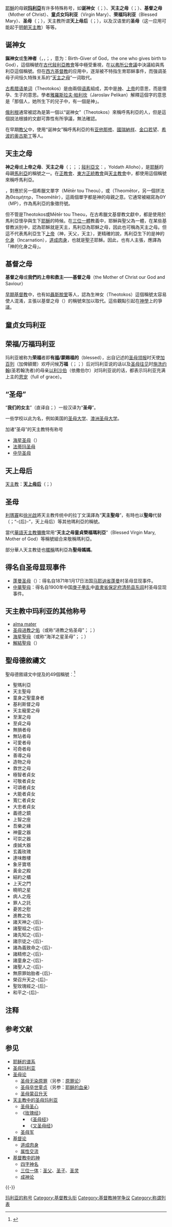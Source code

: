 [[耶穌|耶穌]]的母親'''[[馬利亞_(耶穌的母親)|玛利亞]]'''有许多特殊称号，如'''诞神女'''（{{lang-gr|Theotókos}}；{{lang-en|God-bearer}}）、'''天主之母'''（{{lang-la|Mater Dei}}；{{lang-en|Mother of God}}）、'''基督之母'''（Mother of Christ）、'''童贞女玛利亚'''（Virgin Mary）、'''荣福玛利亚'''（Blessed Mary）、'''圣母'''（{{lang-fr|Notre Dame}}；{{lang-en|Our Lady}}），天主教所谓'''天上母后'''（{{lang-la|Regina Caeli}}；{{lang-en|Queen of Heaven}}），以及汉语里的'''圣母'''（这一应用可能起于[[明朝天主教|明朝天主教]]）等等。

== 诞神女 ==
{{Main|天主之母}}<!-- 东正教常用，故采用东正教译名 -->
{{See also|三位一體|道成肉身|成神论|东正教神学}}

'''誕神女'''或'''生神者'''（{{lang-grc|Θεοτόκος}}，{{IAST|Theotókos}}，{{IPAc-en|ˌ|θ|i|ə|ˈ|t|ɒ|k|ə|s}}；{{lang-en|God-bearer}}，意为：Birth-Giver of God，the one who gives birth to God），這個稱號在[[東方亞述教會|古代敍利亞教會]]等中極受重視，在[[以弗所公會議|以弗所公會議]]中決議給與馬利亞這個稱號。但在[[西方基督教|西方基督教]]的应用中，逐渐被不特指生育耶稣事件，而强调圣母子间恒久特殊关系的“[[#天主之母|天主之母]]”一词取代。

[[古希腊语|古希腊语]][[詞_(語言)|单词]]{{lang|grc|Θεοτόκος}}（Theotokos）是由兩個[[语素|语素]]組成，其中{{lang|el|Θεός}}是[[神|神]]、[[上帝|上帝]]的意思，而{{lang|el|τόκος}}是懷孕、生子的意思。學者[[雅羅斯拉夫·帕利坎|雅羅斯拉夫·帕利坎]]（Jaroslav Pelikan）解釋這個字的意思是「那個人，她所生下的兒子中，有一個是神」。

[[俄利根|俄利根]]通常被認為是第一個以“诞神女”（Theotokos）來稱呼馬利亞的人，但是這個說法根據的文獻可靠性有所爭議，無法確認。

在早期[[教父_(基督教歷史)|教父]]中，使用“诞神女”稱呼馬利亞的有[[亚他那修|亚他那修]]、[[國瑞納祥|國瑞納祥]]、[[约翰一世_(君士坦丁堡大主教)|金口若望]]、[[希波的奥古斯丁|希波的奥古斯丁]]等人。

== 天主之母 ==
{{Main|天主之母}}<!-- 天主教常用，故采用天主教译名 -->
{{See also|三位一體|属性交流|天主教圣母论}}

'''神之母'''或'''上帝之母'''、'''天主之母'''（{{lang-grc|Μήτηρ του Θεού }}；{{lang-en|Mother of God}}；{{lang-la|Mater Dei}}；[[敘利亞字母|敍利亞文]]：{{Script/Serto| ܝܳܠܕܰܬ ܐܰܠܳܗܳܐ}}，Yoldath Alloho），是[[耶穌|耶穌]]的母親[[馬利亞_(耶穌的母親)|馬利亞]]的稱號之一。在[[正教會|正教會]]、[[東方正統教會|東方正統教會]]與[[天主教會|天主教會]]中，都使用這個稱號來稱呼馬利亞。

{{lang-en|Mother of God}} ，對應於另一個希臘文單字{{lang|grc|Μήτηρ του Θεού }}（Mētēr tou Theou），或{{lang-grc|Θεομήτωρ}}（Theomētor，另一個拼法為Θεομήτηρ，Theomētēr），這兩個單字都是神的母親之意。它通常被縮寫為ΘΥ（MP），作為馬利亞的象徵符號。

但不管是Theotokos或Mētēr tou Theou，在古希臘文基督教文獻中，都是使用於馬利亞懷孕與生下[[耶穌|耶穌]]的時候。在[[三位一體|三位一體]]教義中，耶穌與聖父為一體，在某些基督教派別中，認為耶穌就是天主，馬利亞為耶穌之母，因此也可稱為天主之母。但這不代表馬利亞生下[[上帝|上帝]]（神，天父，天主），更精確的說，馬利亞生下的是神的[[化身|化身]]（Incarnation），[[道成肉身|道成肉身]]，也就是[[聖子|聖子]]耶穌。因此，也有人主張，應譯為「神的化身之母」。

== 基督之母 ==
{{Main|基督之母}}
{{See also|東方亞述教會|聶斯脫里}}

'''基督之母'''或'''我們的上帝和救主——基督之母'''（the Mother of Christ our God and Saviour）

[[早期基督教|早期基督教]]中，也有如[[聶斯脫里|聶斯脫里]]等人，認為生神女（Theotokos）這個稱號太容易使人混淆，主張以基督之母（{{lang-grc|Χριστοτόκος}}）的稱號來加以取代。這些觀點引起在[[神學|神學]]上的爭議。

== 童贞女玛利亚 ==
{{Main|圣母卒世童贞}}
{{See also|处女|耶穌的血親|天主教圣母论}}

== 荣福/万福玛利亚 ==
{{See also|圣母领报|聖母往見|尊主頌|圣母经|万福|宣福禮}}

玛利亚被称为'''荣福'''者即'''有[[真福|福]]/蒙赐福的'''（blessed），出自{{Bible|路加福音|1}}记述的[[圣母领报|圣母领报]]时天使[[加百列|加百列]]（加俾額爾）欢呼问候'''万福'''（{{lang-el|Chaire, Kecharitomene}}；{{lang-la|gratia plena}}；{{lang-en|Hail, Full of Grace}}）后对玛利亚说的话以及[[圣母往见|圣母往见]]时[[施洗约翰|施洗约翰]](圣若翰洗者)的母亲[[以利沙伯|以利沙伯]]（依撒伯尔）对玛利亚说的话，都表示玛利亚充满上主的[[恩典|恩宠]]（full of grace）。

{{cquote|<sup>26</sup>到了第六個月，天使加俾額爾奉天主差遣，往加裏肋亞一座名叫納匝肋的城去，<sup>27</sup>到一位童貞女那裏，她已與達味家族中的一個名叫若瑟的男子訂了婚，童貞女的名字叫瑪利亞。
<sup>28</sup>天使進去向她說：「<u>萬福！充滿恩寵者，上主與你同在！</u>」

<sup>29</sup>她卻因這話驚惶不安，便思慮這樣的請安有什麼意思。
<sup>30</sup>天使對她說：「<u>瑪利亞，不要害怕，因爲你在天主前獲得了寵幸。</u>
<sup>31</sup>看，你將懷孕生子，並要給他起名叫耶稣。
<sup>32</sup>他將是偉大的，並被稱爲至高者的兒子，上主天主要把他祖先達味的御座賜給他。
<sup>33</sup>他要爲王統治雅各伯家，直到永遠；他的王權沒有終結。」

<sup>34</sup>瑪利亞便向天使說：「這事怎能成就？因爲我不認識男人。」
<sup>35</sup>天使答復她說：「聖神要臨於你，至高者的能力要庇蔭你，因此，那要誕生的聖者，將稱爲天主的兒子。
<sup>36</sup>且看，你的親戚依撒伯爾，她雖在老年，卻懷了男胎，本月已六個月了，她原是素稱不生育的<sup>37</sup>因爲在天主前沒有不能的事。」
<sup>38</sup>瑪利亞說：「看，上主的婢女，願照你的話成就於我吧！」天使便離開她去了。

<sup>39</sup>瑪利亞就在那幾日起身，急速往山區去，到了猶大的一座城。
<sup>40</sup>她進了匝加利亞的家，就給依撒伯爾請安。
<sup>41</sup>依撒伯爾一聽到瑪利亞請安，胎兒就在她的腹中歡躍。依撒伯爾遂充滿了聖神，
<sup>42</sup>大聲呼喊說：「<u>在女人中妳是蒙祝福的，妳的胎兒也是蒙祝福的。</u>
<sup>43</sup>吾主的母親駕臨我這裡，這是我那裡得來的呢?
<sup>44</sup>看，妳請安的聲音一入我耳，胎兒就在我腹中歡喜踴躍。
<sup>45</sup>'<u>那信了由上主傳於她的話必要完成的，是有福的。</u>」
|{{Bible|路加福音|1}}（[[思高本|思高本]]）}}

== “圣母” ==
“'''我们的女主'''”（直译自{{lang-fr|Notre Dame}}；{{lang-en|Our Lady}}）一般汉译为“'''圣母'''”。

一些学校以此为名，例如美国的[[圣母大学|圣母大学]]、[[澳洲圣母大学|澳洲圣母大学]]。

;加诸“圣母”的天主教特有称号
* [[海星圣母|海星圣母]]（{{lang|en|Our Lady, Star of the Sea}}）
* [[法蒂玛圣母|法蒂玛圣母]]
* [[中华圣母|中华圣母]]

== 天上母后 ==
{{Main|天上母后}}
{{See also|天后|天主教中的圣母玛利亚}}

[[天主教|天主教]]：'''[[天上母后|天上母后]]'''（{{lang-la|Regina Caeli}}；{{lang-en|Queen of Heaven}}）

== 圣母 ==
{{Main|圣母 (基督教)}}
{{See also|中国基督教史|明朝天主教|中国天主教|圣母经|又圣母经}}

[[利瑪竇|利瑪竇]]和[[徐光啟|徐光啟]]將天主教传统中的拉丁文{{lang|la|Mater Dei}}漢譯為“'''天主聖母'''”{{NoteTag|希臘文版《[[聖母禱詞|聖母禱詞]]》：“{{lang|el|Θεοτόκε Παρθένε, χαῖρε, κεχαριτωμένη Μαρία,ὁ Κύριος μετὰ σοῦ}}”；英文版：“{{lang|en|Mother of God and Virgin, rejoice, Mary full of grace, the Lord is with thee}}”。這個祈禱詞於15世紀擴充為現在的《[[聖母經|聖母經]]》，拉丁语《{{lang|la|Ave Maria}}》：“{{lang|la|Sancta Maria, Mater Dei, ora pro nobis peccatoribus,nunc, et in hora mortis nostrae}}”；英语版《{{lang|en|Hail Mary}}》：“{{lang|en|Holy Mary, Mother of God, pray for us sinners, now and at the hour of our death.}}”；利瑪竇與徐光啟合譯《聖母經》（見明版《[[天主實義|天主實義]]》附錄）：「天主聖母瑪利亞，為我等罪人，今祈天主，及我等死候。」}}，有時也以'''聖母'''代替{{lang|la|Regina}}（{{lang|en|Queen}}；“-{后}-”，天上母后）{{NoteTag|拉丁語《{{lang|la|Salve, Regina}}》原文：“{{lang|la|Salve, Regína, Mater misericórdiæ, vita, dulcédo et spes nostra, salve.}}”英語版《{{lang|en|Hail Holy Queen}}》：“{{lang|en|Hail, Holy Queen, Mother of Mercy, our life, our sweetness and our hope! }}”。徐光啟與利瑪竇譯文言文《[[又聖母經|又聖母經]]》：“申爾福，天主聖母，仁慈之母，我等之生命，我等之飴，我等之望，申爾福。”}}等其他瑪利亞的稱號。

當代[[中國天主教|華語天主教]][[彌撒|彌撒]]常用“'''天主之母童貞榮福瑪利亞'''”（Blessed Virgin Mary, Mother of God）等稱號組合来敬稱瑪利亞。

部分華人天主教徒也[[暱稱|暱稱]]瑪利亞為'''聖母媽媽'''。

== 得名自圣母显现事件 ==
* [[蓬曼圣母|蓬曼圣母]]（{{lang-fr|Notre-Dame de Pontmain}}）：得名自1871年1月17日法国[[马耶讷省|马耶讷省]][[蓬特曼_(马耶讷省)|蓬曼]]村圣母显现事件。
* [[中華聖母|中華聖母]]：得名自1900年中国[[庚子拳乱|庚子拳乱]]中[[直隶省|直隶省]][[保定府|保定府]][[清苑县|清苑县]][[东闾|东闾]]村圣母显现事件。

== 天主教中玛利亚的其他称号 ==
* [[alma_mater|alma mater]]
* [[圣母进教之佑|圣母进教之佑]]（或称“进教之佑圣母”；{{lang-la|Sancta Maria Auxilium Christianorum}}；{{lang-en|Mary Help of Christians}}）
* [[海星聖母|海星聖母]]（或称“海洋之星圣母”；{{lang-la|Stella Maris}}；{{lang-en|Our Lady, Star of the Sea}}）
* [[解結聖母|解結聖母]]（{{lang-en|Mary, Untier of Knots}}）

==聖母德敘禱文==
聖母德敘禱文中提及的49個稱號︰<ref>{{Cite web |url=http://www.ofm.org.hk/100-Francis-Clare/160-prayers/marydocument.pdf |title=聖母德敘禱文 - 方濟會 |accessdate=2019-06-01 |archive-date=2007-11-13 |archive-url=https://web.archive.org/web/20071113023923/http://www.ofm.org.hk/100-Francis-Clare/160-prayers/marydocument.pdf |dead-url=no }}</ref>

{{div col|colwidth=15em}}
*聖瑪利亞
*天主聖母
*童身之聖童身者
*基利斯督之母
*天主寵愛之母
*至潔之母
*至貞之母
*無損者母
*無玷者母
*可愛者母
*可奇者母
*善導之母
*造物之母
*救世之母
*極智者貞女
*可敬者貞女
*可頌者貞女
*大能者貞女
*寬仁者貞女
*大忠者貞女
*義德之鏡
*上智之座
*吾樂之緣
*神靈之器
*可崇之器
*虔誠大器
*玄義玫瑰
*達味敵樓
*象牙寶塔
*黃金之殿
*結約之櫃
*上天之門
*曉明之星
*病人之痊
*罪人之託
*憂苦之慰
*進教之佑
*諸天神之-{后}-
*諸聖祖之-{后}-
*諸先知之-{后}-
*諸宗徒之-{后}-
*諸為義致命之-{后}-
*諸精修之-{后}-
*諸童身之-{后}-
*諸聖人之-{后}-
*無原罪始胎者-{后}-
*榮召升天之-{后}-
*聖玫瑰經之-{后}-
*和平之-{后}-

{{div col end}}

== 注释 ==
{{NoteFoot}}

== 参考文献 ==
{{Reflist}}

== 参见 ==
{{Portal|基督教|天主教}}
{{Div col}}
* [[耶稣的谱系|耶稣的谱系]]
* [[圣母玛利亚|圣母玛利亚]]
* [[圣母论|圣母论]]
** [[圣母无染原罪|圣母无染原罪]]（另参：[[原罪论|原罪论]]）
** [[圣母卒世童贞|圣母卒世童贞]]（另参：[[耶稣的血亲|耶稣的血亲]]）
** [[圣母蒙召升天|圣母蒙召升天]]
* [[:Category:天主教中的圣母玛利亚|天主教中的圣母玛利亚]]
** [[圣母圣心|圣母圣心]]
** 《[[玫瑰经|玫瑰经]]》
*** 《[[圣母经|圣母经]]》
*** 《[[又圣母经|又圣母经]]》
** [[圣母军|圣母军]] 
* [[基督论|基督论]]
** [[道成肉身|道成肉身]]
** [[属性交流|属性交流]]
* [[基督教中的神|基督教中的神]]
** [[四字神名|四字神名]]
** [[三位一体|三位一体]]：[[圣父|圣父]]、[[圣子|圣子]]、[[圣灵|圣灵]]
** [[成神论|成神论]]
{{Div col end}}

{{-}}
{{天主教}}
{{天主教会史}}
{{天主教聖人}}
{{基督教页脚}}

{{DEFAULTSORT:Theotokos}}
[[Category:玛利亚的称号|]]
[[Category:基督教头衔|Category:基督教头衔]]
[[Category:基督教神学争议|Category:基督教神学争议]]
[[Category:称谓列表|Category:称谓列表]]